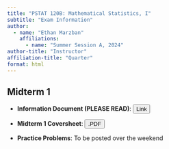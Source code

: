 ```yaml
---
title: "PSTAT 120B: Mathematical Statistics, I"
subtitle: "Exam Information"
author:
  - name: "Ethan Marzban"
    affiliations:
      - name: "Summer Session A, 2024"
author-title: "Instructor"
affiliation-title: "Quarter"
format: html
---
```




## Midterm 1

-   **Information Document (PLEASE READ)**: <a href="https://docs.google.com/document/d/1Qm49FVX0vRQdNktyAnYMRmUUjeS7MjmOdFGXouu4Eow/edit?usp=sharing" target="_blank"><button type="button" class="btn btn-info">Link</button></a>

-   **Midterm 1 Coversheet**: <a href="../Files/Misc/MT01_Coverpage.pdf" target="_blank"><button type="button" class="btn btn-info">.PDF</button></a>

-   **Practice Problems**: To be posted over the weekend